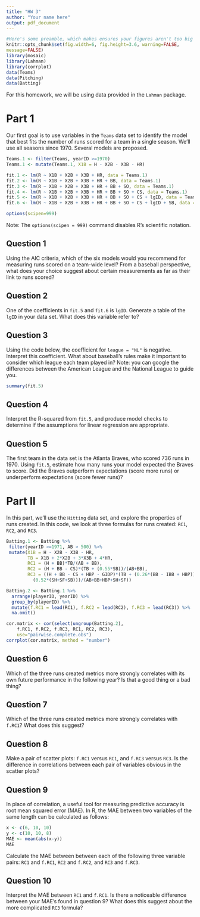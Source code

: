 ```yaml
---
title: "HW 3"
author: "Your name here"
output: pdf_document
---
```


```r
#Here's some preamble, which makes ensures your figures aren't too big
knitr::opts_chunk$set(fig.width=6, fig.height=3.6, warning=FALSE,
message=FALSE)
library(mosaic)
library(Lahman)
library(corrplot)
data(Teams)
data(Pitching)
data(Batting)
```

For this homework, we will be using data provided in the `Lahman` package. 

# Part 1


Our first goal is to use variables in the `Teams` data set to identify the model that best fits the number of runs scored for a team in a single season. We'll use all seasons since 1970. Several models are proposed. 

```r
Teams.1 <- filter(Teams, yearID >=1970)
Teams.1 <- mutate(Teams.1, X1B = H - X2B - X3B - HR)

fit.1 <- lm(R ~ X1B + X2B + X3B + HR, data = Teams.1)
fit.2 <- lm(R ~ X1B + X2B + X3B + HR + BB, data = Teams.1)
fit.3 <- lm(R ~ X1B + X2B + X3B + HR + BB + SO, data = Teams.1)
fit.4 <- lm(R ~ X1B + X2B + X3B + HR + BB + SO + CS, data = Teams.1)
fit.5 <- lm(R ~ X1B + X2B + X3B + HR + BB + SO + CS + lgID, data = Teams.1)
fit.6 <- lm(R ~ X1B + X2B + X3B + HR + BB + SO + CS + lgID + SB, data = Teams.1)

options(scipen=999)
```

Note: The `options(scipen = 999)` command disables R's scientific notation.

## Question 1

Using the AIC criteria, which of the six models would you recommend for measuring runs scored on a team-wide level?  From a baseball perspective, what does your choice suggest about certain measurements as far as their link to runs scored?


## Question 2

One of the coefficients in `fit.5` and `fit.6` is `lgID`. Generate a table of the `lgID` in your data set. What does this variable refer to?


## Question 3

Using the code below, the coefficient for `league = "NL"` is negative. Interpret this coefficient. What about baseball's rules make it important to consider which league each team played in? Note: you can google the differences between the American League and the National League to guide you.

```r
summary(fit.5)
```


## Question 4

Interpret the R-squared from `fit.5`, and produce model checks to determine if the assumptions for linear regression are appropriate. 


## Question 5

The first team in the data set is the Atlanta Braves, who scored 736 runs in 1970. Using `fit.5`, estimate how many runs your model expected the Braves to score. Did the Braves outperform expectations (score more runs) or underperform expectations (score fewer runs)? 


# Part II

In this part, we'll use the `Hitting` data set, and explore the properties of runs created. In this code, we look at three formulas for runs created: `RC1`, `RC2`, and `RC3`. 

```r
Batting.1 <- Batting %>% 
 filter(yearID >=1971, AB > 500) %>%
 mutate(X1B = H - X2B - X3B - HR, 
        TB = X1B + 2*X2B + 3*X3B + 4*HR, 
        RC1 = (H + BB)*TB/(AB + BB),
        RC2 = (H + BB - CS)*(TB + (0.55*SB))/(AB+BB),
        RC3 = ((H + BB - CS + HBP - GIDP)*(TB + (0.26*(BB - IBB + HBP))) + 
          (0.52*(SH+SF+SB)))/(AB+BB+HBP+SH+SF))

Batting.2 <- Batting.1 %>%
  arrange(playerID, yearID) %>%
  group_by(playerID) %>%
  mutate(f.RC1 = lead(RC1), f.RC2 = lead(RC2), f.RC3 = lead(RC3)) %>%
  na.omit()

cor.matrix <- cor(select(ungroup(Batting.2), 
    f.RC1, f.RC2, f.RC3, RC1, RC2, RC3), 
    use="pairwise.complete.obs")
corrplot(cor.matrix, method = "number")

```

## Question 6

Which of the three runs created metrics more strongly correlates with its own future performance in the following year?  Is that a good thing or a bad thing?


## Question 7

Which of the three runs created metrics more strongly correlates with `f.RC1`? What does this suggest?


## Question 8

Make a pair of scatter plots: `f.RC1` versus `RC1`, and `f.RC3` versus `RC3`. Is the difference in correlations between each pair of variables obvious in the scatter plots?

## Question 9

In place of correlation, a useful tool for measuring predictive accuracy is root mean squared error (MAE). In R, the MAE between two variables of the same length can be calculated as follows:

```r
x <- c(6, 10, 10)
y <- c(10, 10, 8)
MAE <- mean(abs(x-y))
MAE
```

Calculate the MAE between between each of the following three variable pairs: `RC1` and `f.RC1`, `RC2` and `f.RC2`, and `RC3` and `f.RC3`.

## Question 10

Interpret the MAE between `RC1` and `f.RC1`. Is there a noticeable difference between your MAE's found in question 9?  What does this suggest about the more complicated `RC3` formula?


